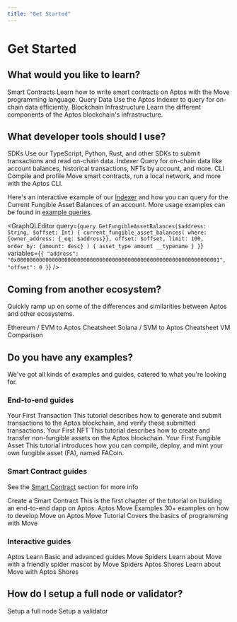 ```yaml
---
title: "Get Started"
---
```



# Get Started

## What would you like to learn?

<Cards>
  <Card href="./smart-contracts">
    <Card.Title>Smart Contracts</Card.Title>
    <Card.Description>Learn how to write smart contracts on Aptos with the Move programming language.</Card.Description>
  </Card>
  <Card href="./indexer">
    <Card.Title>Query Data</Card.Title>
    <Card.Description>Use the Aptos Indexer to query for on-chain data efficiently.</Card.Description>
  </Card>
  <Card href="../network/blockchain/blockchain-deep-dive">
    <Card.Title>Blockchain Infrastructure</Card.Title>
    <Card.Description>Learn the different components of the Aptos blockchain's infrastructure.</Card.Description>
  </Card>
</Cards>

## What developer tools should I use?

<Cards>
  <Card href="./sdks">
    <Card.Title>SDKs</Card.Title>
    <Card.Description>Use our TypeScript, Python, Rust, and other SDKs to submit transactions and read on-chain data.</Card.Description>
  </Card>
  <Card href="./indexer">
    <Card.Title>Indexer</Card.Title>
    <Card.Description>Query for on-chain data like account balances, historical transactions, NFTs by account, and more.</Card.Description>
  </Card>
  <Card href="./cli">
    <Card.Title>CLI</Card.Title>
    <Card.Description>Compile and profile Move smart contracts, run a local network, and more with the Aptos CLI.</Card.Description>
  </Card>
</Cards>

Here's an interactive example of our [Indexer](indexer.mdx) and how you can query for the Current Fungible Asset Balances of an account. More usage examples can be found in [example queries](indexer/fungible-asset-balances.mdx).

<GraphQLEditor
  query={`query GetFungibleAssetBalances($address: String, $offset: Int) {
  current_fungible_asset_balances(
    where: {owner_address: {_eq: $address}},
    offset: $offset,
    limit: 100,
    order_by: {amount: desc}
  ) {
    asset_type
    amount
    __typename
  }
}`}
  variables={`{
  "address": "0x0000000000000000000000000000000000000000000000000000000000000001",
  "offset": 0
}`}
/>

## Coming from another ecosystem?

Quickly ramp up on some of the differences and similarities between Aptos and other ecosystems.

<Cards>
  <Card href="./get-started/ethereum-cheatsheet">
    <Card.Title>Ethereum / EVM to Aptos Cheatsheet</Card.Title>
    <Card.Description />
  </Card>
  <Card href="./get-started/solana-cheatsheet">
    <Card.Title>Solana / SVM to Aptos Cheatsheet</Card.Title>
    <Card.Description />
  </Card>
  <Card href="../network/blockchain/move#comparison-to-other-vms">
    <Card.Title>VM Comparison</Card.Title>
    <Card.Description />
  </Card>
</Cards>

## Do you have any examples?

We've got all kinds of examples and guides, catered to what you're looking for.

### End-to-end guides

<Cards>
  <Card href="./guides/first-transaction">
    <Card.Title>Your First Transaction</Card.Title>
    <Card.Description>This tutorial describes how to generate and submit transactions to the Aptos blockchain, and verify these submitted transactions.</Card.Description>
  </Card>
  <Card href="./guides/your-first-nft">
    <Card.Title>Your First NFT</Card.Title>
    <Card.Description>This tutorial describes how to create and transfer non-fungible assets on the Aptos blockchain.</Card.Description>
  </Card>
    <Card href="./guides/first-fungible-asset">
    <Card.Title>Your First Fungible Asset</Card.Title>
    <Card.Description>This tutorial introduces how you can compile, deploy, and mint your own fungible asset (FA), named FACoin.</Card.Description>
  </Card>
</Cards>

### Smart Contract guides

See the [Smart Contract](smart-contracts.mdx) section for more info

<Cards>
  <Card href="./guides/build-e2e-dapp/1-create-smart-contract">
    <Card.Title>Create a Smart Contract</Card.Title>
    <Card.Description>This is the first chapter of the tutorial on building an end-to-end dapp on Aptos.</Card.Description>
  </Card>
  <Card href="https://github.com/aptos-labs/aptos-core/tree/main/aptos-move/move-examples">
    <Card.Title linkType="external">Aptos Move Examples</Card.Title>
    <Card.Description>30+ examples on how to develop Move on Aptos</Card.Description>
  </Card>
  <Card href="https://github.com/aptos-labs/aptos-core/tree/main/aptos-move/move-examples/move-tutorial">
    <Card.Title linkType="external">Move Tutorial</Card.Title>
    <Card.Description>Covers the basics of programming with Move</Card.Description>
  </Card>
</Cards>

### Interactive guides

<Cards>
  <Card href="https://learn.aptoslabs.com/guides">
    <Card.Title linkType="external">Aptos Learn</Card.Title>
    <Card.Description>Basic and advanced guides</Card.Description>
  </Card>
  <Card href="https://movespiders.com">
    <Card.Title linkType="external">Move Spiders</Card.Title>
    <Card.Description>Learn about Move with a friendly spider mascot by Move Spiders</Card.Description>
  </Card>
  <Card href="https://www.aptosshores.com">
    <Card.Title linkType="external">Aptos Shores</Card.Title>
    <Card.Description>Learn about Move with Aptos Shores</Card.Description>
  </Card>
</Cards>

## How do I setup a full node or validator?

<Cards>
  <Card href="../network/nodes/full-node">
    <Card.Title>Setup a full node</Card.Title>
  </Card>
  <Card href="../network/nodes/validator-node">
    <Card.Title>Setup a validator</Card.Title>
  </Card>
</Cards>
